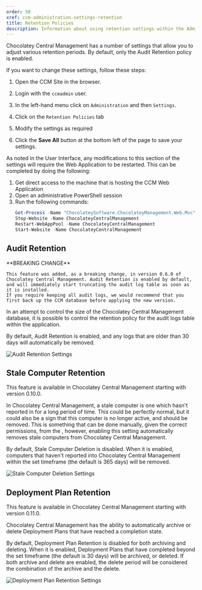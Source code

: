 ```yaml
---
order: 50
xref: ccm-administration-settings-retention
title: Retention Policies
description: Information about using retention settings within the Administration Settings screen
---
```


Chocolatey Central Management has a number of settings that allow you to adjust various retention periods. By default, only the Audit Retention policy is enabled.

If you want to change these settings, follow these steps:

1. Open the CCM Site in the browser.
1. Login with the `ccmadmin` user.
1. In the left-hand menu click on `Administration` and then `Settings`.
1. Click on the `Retention Policies` tab

1. Modify the settings as required
1. Click the **Save All** button at the bottom left of the page to save your settings.


As noted in the User Interface, any modifications to this section of the settings will require the Web Application to be restarted.  This can be completed by doing the following:

1. Get direct access to the machine that is hosting the CCM Web Application
1. Open an administrative PowerShell session
1. Run the following commands:
    ```powershell
    Get-Process -Name "ChocolateySoftware.ChocolateyManagement.Web.Mvc" -ErrorAction SilentlyContinue | Stop-Process -Force
    Stop-Website -Name ChocolateyCentralManagement
    Restart-WebAppPool -Name ChocolateyCentralManagement
    Start-Website -Name ChocolateyCentralManagement
    ```

## Audit Retention

<Callout type="warning">
    **BREAKING CHANGE**

    This feature was added, as a breaking change, in version 0.6.0 of Chocolatey Central Management. Audit Retention is enabled by default, and will immediately start truncating the audit log table as soon as it is installed.
    If you require keeping all audit logs, we would recommend that you first back up the CCM database before applying the new version.
</Callout>

In an attempt to control the size of the Chocolatey Central Management database, it is possible to control the retention policy for the audit logs table within the application.

By default, Audit Retention is enabled, and any logs that are older than 30 days will automatically be removed.

![Audit Retention Settings](/images/ccm-playwright/administration/settings/retention-policies-checkbox-enable-audit-retention.png)

## Stale Computer Retention


<Callout type="info">
    This feature is available in Chocolatey Central Management starting with version 0.10.0.
</Callout>

In Chocolatey Central Management, a stale computer is one which hasn't reported in for a long period of time. This could be perfectly normal, but it could also be a sign that this computer is no longer active, and should be removed.  This is something that can be done manually, given the correct permissions, from the <Xref title="computers page" value="ccm-computers" anchor="removing-a-computer-from-central-management" />, however, enabling this setting automatically removes stale computers from Chocolatey Central Management.

By default, Stale Computer Deletion is disabled. When it is enabled, computers that haven't reported into Chocolatey Central Management within the set timeframe (the default is 365 days) will be removed.

![Stale Computer Deletion Settings](/images/ccm-playwright/administration/settings/retention-policies-checkbox-enable-stale-computer-retention.png)

## Deployment Plan Retention

<Callout type="info">
    This feature is available in Chocolatey Central Management starting with version 0.11.0.
</Callout>

Chocolatey Central Management has the ability to automatically archive or delete Deployment Plans that have reached a completion state.

By default, Deployment Plan Retention is disabled for both archiving and deleting. When it is enabled, Deployment Plans that have completed beyond the set timeframe (the default is 30 days) will be archived, or deleted. If both archive and delete are enabled, the delete period will be considered the combination of the archive and the delete.

![Deployment Plan Retention Settings](/images/ccm-playwright/administration/settings/retention-policies-checkbox-enable-deployment-plan-retention.png)
